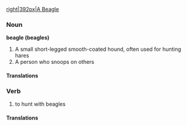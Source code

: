 [[image:beagle.png|right|392px|A Beagle]]
=== Noun ===
'''beagle (beagles)'''
# A small short-legged smooth-coated hound, often used for hunting hares
# A person who snoops on others
==== Translations ====
=== Verb ===
# to hunt with beagles
==== Translations ====